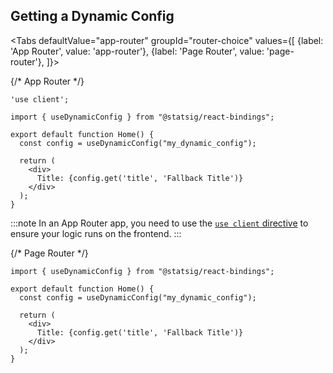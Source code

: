 

## Getting a Dynamic Config


<Tabs
  defaultValue="app-router"
  groupId="router-choice"
  values={[
    {label: 'App Router', value: 'app-router'},
    {label: 'Page Router', value: 'page-router'},
  ]}>




{/* App Router */}


<TabItem value="app-router">


```tsx
'use client';

import { useDynamicConfig } from "@statsig/react-bindings";

export default function Home() {
  const config = useDynamicConfig("my_dynamic_config");

  return (
    <div>
      Title: {config.get('title', 'Fallback Title')}
    </div>
  );
}
```

:::note
In an App Router app, you need to use the 
[`use client` directive](https://nextjs.org/docs/app/building-your-application/rendering/client-components) to ensure your logic runs on the frontend.
:::

</TabItem>









{/* Page Router */}

<TabItem value="page-router">

```tsx
import { useDynamicConfig } from "@statsig/react-bindings";

export default function Home() {
  const config = useDynamicConfig("my_dynamic_config");

  return (
    <div>
      Title: {config.get('title', 'Fallback Title')}
    </div>
  );
}
```

</TabItem>

</Tabs>




